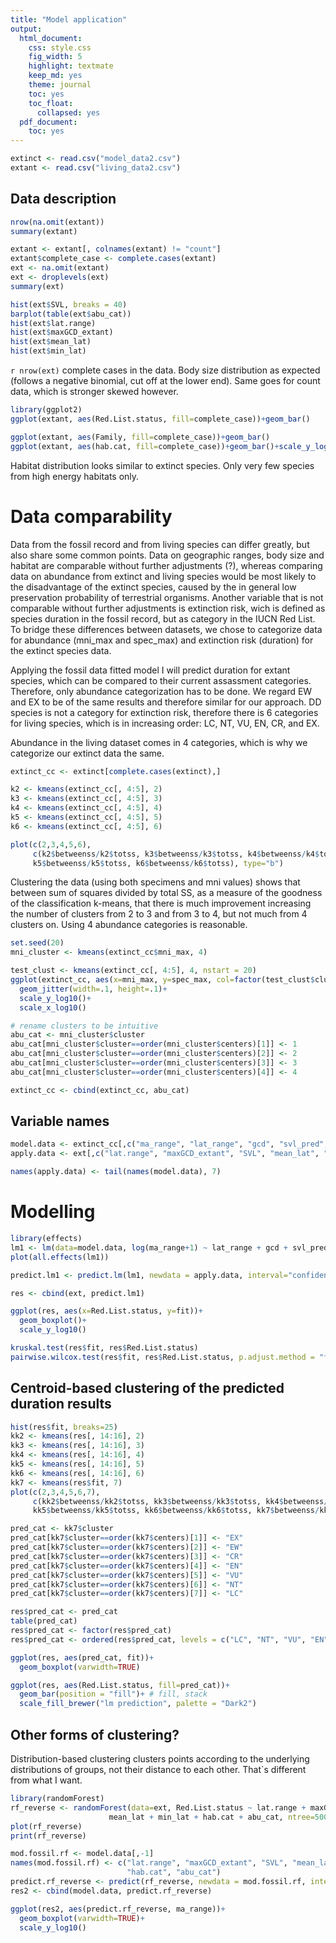 ```yaml
---
title: "Model application"
output:
  html_document:
    css: style.css
    fig_width: 5
    highlight: textmate
    keep_md: yes
    theme: journal
    toc: yes
    toc_float:
      collapsed: yes
  pdf_document:
    toc: yes
---
```


```r
extinct <- read.csv("model_data2.csv")
extant <- read.csv("living_data2.csv")
```



## Data description
```r
nrow(na.omit(extant))
summary(extant)
```


```r
extant <- extant[, colnames(extant) != "count"] 
extant$complete_case <- complete.cases(extant)
ext <- na.omit(extant)
ext <- droplevels(ext)
summary(ext)

hist(ext$SVL, breaks = 40)
barplot(table(ext$abu_cat))
hist(ext$lat.range)
hist(ext$maxGCD_extant)
hist(ext$mean_lat)
hist(ext$min_lat)
```

`r nrow(ext)` complete cases in the data. Body size distribution as expected (follows a negative binomial, cut off at the lower end). Same goes for count data, which is stronger skewed however. 

```r
library(ggplot2)
ggplot(extant, aes(Red.List.status, fill=complete_case))+geom_bar()
```


```r
ggplot(extant, aes(Family, fill=complete_case))+geom_bar()
ggplot(extant, aes(hab.cat, fill=complete_case))+geom_bar()+scale_y_log10()#limits = c(0,400), oob = squish)
```

Habitat distribution looks similar to extinct species. Only very few species from high energy habitats only.

# Data comparability
Data from the fossil record and from living species can differ greatly, but also share some common points. Data on geographic ranges, body size and habitat are comparable without further adjustments (?), whereas comparing data on abundance from extinct and living species would be most likely to the disadvantage of the extinct species, caused by the in general low preservation probability of terrestrial organisms. Another variable that is not comparable without further adjustments is extinction risk, wich is defined as species duration in the fossil record, but as category in the IUCN Red List. 
To bridge these differences between datasets, we chose to categorize data for abundance (mni_max and spec_max) and extinction risk (duration) for the extinct species data. 


Applying the fossil data fitted model I will predict duration for extant species, which can be compared to their current assassment categories. Therefore, only abundance categorization has to be done.
We regard EW and EX to be of the same results and therefore similar for our approach. DD species is not a category for extinction risk, therefore there is 6 categories for living species, which is in increasing order: LC, NT, VU, EN, CR, and EX.

Abundance in the living dataset comes in 4 categories, which is why we categorize our extinct data the same.
```r
extinct_cc <- extinct[complete.cases(extinct),]

k2 <- kmeans(extinct_cc[, 4:5], 2)
k3 <- kmeans(extinct_cc[, 4:5], 3)
k4 <- kmeans(extinct_cc[, 4:5], 4)
k5 <- kmeans(extinct_cc[, 4:5], 5)
k6 <- kmeans(extinct_cc[, 4:5], 6)

plot(c(2,3,4,5,6), 
     c(k2$betweenss/k2$totss, k3$betweenss/k3$totss, k4$betweenss/k4$totss, 
     k5$betweenss/k5$totss, k6$betweenss/k6$totss), type="b")
```
Clustering the data (using both specimens and mni values) shows that between sum of squares divided by total SS, as a measure of the goodness of the classification k-means, that there is much improvement increasing the number of clusters from 2 to 3 and from 3 to 4, but not much from 4 clusters on. Using 4 abundance categories is reasonable. 

```r
set.seed(20)
mni_cluster <- kmeans(extinct_cc$mni_max, 4)

test_clust <- kmeans(extinct_cc[, 4:5], 4, nstart = 20)
ggplot(extinct_cc, aes(x=mni_max, y=spec_max, col=factor(test_clust$cluster)))+
  geom_jitter(width=.1, height=.1)+
  scale_y_log10()+
  scale_x_log10()

# rename clusters to be intuitive
abu_cat <- mni_cluster$cluster
abu_cat[mni_cluster$cluster==order(mni_cluster$centers)[1]] <- 1
abu_cat[mni_cluster$cluster==order(mni_cluster$centers)[2]] <- 2
abu_cat[mni_cluster$cluster==order(mni_cluster$centers)[3]] <- 3
abu_cat[mni_cluster$cluster==order(mni_cluster$centers)[4]] <- 4

extinct_cc <- cbind(extinct_cc, abu_cat)
```

## Variable names
```r
model.data <- extinct_cc[,c("ma_range", "lat_range", "gcd", "svl_pred", "mean_lat", "min_lat", "hab.cat.b", "abu_cat")]
apply.data <- ext[,c("lat.range", "maxGCD_extant", "SVL", "mean_lat", "min_lat", "hab.cat", "abu_cat")]

names(apply.data) <- tail(names(model.data), 7)
```


# Modelling
```r
library(effects)
lm1 <- lm(data=model.data, log(ma_range+1) ~ lat_range + gcd + svl_pred + mean_lat + min_lat + hab.cat.b + abu_cat)
plot(all.effects(lm1))

predict.lm1 <- predict.lm(lm1, newdata = apply.data, interval="confidence")

res <- cbind(ext, predict.lm1)

ggplot(res, aes(x=Red.List.status, y=fit))+
  geom_boxplot()+
  scale_y_log10()

kruskal.test(res$fit, res$Red.List.status)
pairwise.wilcox.test(res$fit, res$Red.List.status, p.adjust.method = "fdr")
```

## Centroid-based clustering of the predicted duration results

```r
hist(res$fit, breaks=25)
kk2 <- kmeans(res[, 14:16], 2)
kk3 <- kmeans(res[, 14:16], 3)
kk4 <- kmeans(res[, 14:16], 4)
kk5 <- kmeans(res[, 14:16], 5)
kk6 <- kmeans(res[, 14:16], 6)
kk7 <- kmeans(res$fit, 7)
plot(c(2,3,4,5,6,7), 
     c(kk2$betweenss/kk2$totss, kk3$betweenss/kk3$totss, kk4$betweenss/kk4$totss, 
     kk5$betweenss/kk5$totss, kk6$betweenss/kk6$totss, kk7$betweenss/kk7$totss), type="b")

pred_cat <- kk7$cluster
pred_cat[kk7$cluster==order(kk7$centers)[1]] <- "EX"
pred_cat[kk7$cluster==order(kk7$centers)[2]] <- "EW"
pred_cat[kk7$cluster==order(kk7$centers)[3]] <- "CR"
pred_cat[kk7$cluster==order(kk7$centers)[4]] <- "EN"
pred_cat[kk7$cluster==order(kk7$centers)[5]] <- "VU"
pred_cat[kk7$cluster==order(kk7$centers)[6]] <- "NT"
pred_cat[kk7$cluster==order(kk7$centers)[7]] <- "LC"

res$pred_cat <- pred_cat
table(pred_cat)
res$pred_cat <- factor(res$pred_cat)
res$pred_cat <- ordered(res$pred_cat, levels = c("LC", "NT", "VU", "EN", "CR", "EW", "EX"))

ggplot(res, aes(pred_cat, fit))+
  geom_boxplot(varwidth=TRUE)

ggplot(res, aes(Red.List.status, fill=pred_cat))+
  geom_bar(position = "fill")+ # fill, stack
  scale_fill_brewer("lm prediction", palette = "Dark2")
```

## Other forms of clustering?
Distribution-based clustering clusters points according to the underlying distributions of groups, not their distance to each other. That`s different from what I want.




```r
library(randomForest)
rf_reverse <- randomForest(data=ext, Red.List.status ~ lat.range + maxGCD_extant + SVL + 
                      mean_lat + min_lat + hab.cat + abu_cat, ntree=500)
plot(rf_reverse)
print(rf_reverse)

mod.fossil.rf <- model.data[,-1]
names(mod.fossil.rf) <- c("lat.range", "maxGCD_extant", "SVL", "mean_lat", "min_lat", 
                          "hab.cat", "abu_cat")
predict.rf_reverse <- predict(rf_reverse, newdata = mod.fossil.rf, interval="confidence")
res2 <- cbind(model.data, predict.rf_reverse)

ggplot(res2, aes(predict.rf_reverse, ma_range))+
  geom_boxplot(varwidth=TRUE)+
  scale_y_log10()
```









